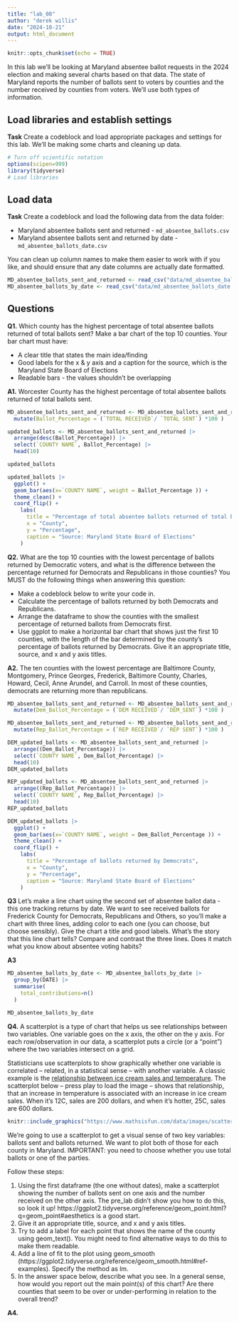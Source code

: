 ```yaml
---
title: "lab_08"
author: "derek willis"
date: "2024-10-21"
output: html_document
---
```


```r
knitr::opts_chunk$set(echo = TRUE)
```

In this lab we'll be looking at Maryland absentee ballot requests in the 2024 election and making several charts based on that data. The state of Maryland reports the number of ballots sent to voters by counties and the number received by counties from voters. We'll use both types of information.

## Load libraries and establish settings

**Task** Create a codeblock and load appropriate packages and settings for this lab. We'll be making some charts and cleaning up data.

```r
# Turn off scientific notation
options(scipen=999)
library(tidyverse)
# Load libraries
```

## Load data

**Task** Create a codeblock and load the following data from the data folder:

-   Maryland absentee ballots sent and returned - `md_absentee_ballots.csv`
-   Maryland absentee ballots sent and returned by date - `md_absentee_ballots_date.csv`

You can clean up column names to make them easier to work with if you like, and should ensure that any date columns are actually date formatted.

```r
MD_absentee_ballots_sent_and_returned <- read_csv("data/md_absentee_ballots.csv")
MD_absentee_ballots_by_date <- read_csv("data/md_absentee_ballots_date.csv")
```

## Questions

**Q1.** Which county has the highest percentage of total absentee ballots returned of total ballots sent? Make a bar chart of the top 10 counties. Your bar chart must have:

-   A clear title that states the main idea/finding
-   Good labels for the x & y axis and a caption for the source, which is the Maryland State Board of Elections
-   Readable bars - the values shouldn't be overlapping

**A1.** Worcester County has the highest percentage of total absentee ballots returned of total ballots sent. 
``` r
MD_absentee_ballots_sent_and_returned <- MD_absentee_ballots_sent_and_returned |> 
  mutate(Ballot_Percentage = (`TOTAL RECEIVED`/ `TOTAL SENT`) *100 )

updated_ballots <- MD_absentee_ballots_sent_and_returned |>
  arrange(desc(Ballot_Percentage)) |>
  select(`COUNTY NAME`, Ballot_Percentage) |> 
  head(10)

updated_ballots
```


```r
updated_ballots |>
  ggplot() +
  geom_bar(aes(x=`COUNTY NAME`, weight = Ballot_Percentage )) +
  theme_clean() +
  coord_flip() +
    labs(
      title = "Percentage of total absentee ballots returned of total ballots sent", 
      x = "County",
      y = "Percentage",
      caption = "Source: Maryland State Board of Elections"
    )
```

**Q2.** What are the top 10 counties with the lowest percentage of ballots returned by Democratic voters, and what is the difference between the percentage returned for Democrats and Republicans in those counties? You MUST do the following things when answering this question:

-   Make a codeblock below to write your code in.
-   Calculate the percentage of ballots returned by both Democrats and Republicans.
-   Arrange the dataframe to show the counties with the smallest percentage of returned ballots from Democrats first.
-   Use ggplot to make a horizontal bar chart that shows just the first 10 counties, with the length of the bar determined by the county's percentage of ballots returned by Democrats. Give it an appropriate title, source, and x and y axis titles.

**A2.**
The ten counties with the lowest percentage are Baltimore County, Montgomery, Prince Georges, Frederick, Baltimore County, Charles, Howard, Cecil, Anne Arundel, and Carroll. In most of these counties, democrats are returning more than republicans. 
```r
MD_absentee_ballots_sent_and_returned <- MD_absentee_ballots_sent_and_returned |> 
  mutate(Dem_Ballot_Percentage = (`DEM RECEIVED`/ `DEM_SENT`) *100 )

MD_absentee_ballots_sent_and_returned <- MD_absentee_ballots_sent_and_returned |> 
  mutate(Rep_Ballot_Percentage = (`REP RECEIVED`/ `REP SENT`) *100 )

DEM_updated_ballots <- MD_absentee_ballots_sent_and_returned |>
  arrange((Dem_Ballot_Percentage)) |>
  select(`COUNTY NAME`, Dem_Ballot_Percentage) |> 
  head(10)
DEM_updated_ballots

REP_updated_ballots <- MD_absentee_ballots_sent_and_returned |>
  arrange((Rep_Ballot_Percentage)) |>
  select(`COUNTY NAME`, Rep_Ballot_Percentage) |> 
  head(10)
REP_updated_ballots

```

```r
DEM_updated_ballots |>
  ggplot() +
  geom_bar(aes(x=`COUNTY NAME`, weight = Dem_Ballot_Percentage )) +
  theme_clean() +
  coord_flip() +
    labs(
      title = "Percentage of ballots returned by Democrats", 
      x = "County",
      y = "Percentage",
      caption = "Source: Maryland State Board of Elections"
    )
```
**Q3** Let's make a line chart using the second set of absentee ballot data - this one tracking returns by date. We want to see received ballots for Frederick County for Democrats, Republicans and Others, so you'll make a chart with three lines, adding color to each one (you can choose, but choose sensibly). Give the chart a title and good labels. What's the story that this line chart tells? Compare and contrast the three lines. Does it match what you know about absentee voting habits?

**A3** 

```r
MD_absentee_ballots_by_date <- MD_absentee_ballots_by_date |>
  group_by(DATE) |>
  summarise(
    total_contributions=n()
  )

MD_absentee_ballots_by_date
```

**Q4.** A scatterplot is a type of chart that helps us see relationships between two variables. One variable goes on the x axis, the other on the y axis. For each row/observation in our data, a scatterplot puts a circle (or a "point") where the two variables intersect on a grid.

Statisticians use scatterplots to show graphically whether one variable is correlated -- related, in a statistical sense -- with another variable. A classic example is the [relationship between ice cream sales and temperature](https://www.mathsisfun.com/data/scatter-xy-plots.html). The scatterplot below -- press play to load the image -- shows that relationship, that an increase in temperature is associated with an increase in ice cream sales. When it's 12C, sales are 200 dollars, and when it's hotter, 25C, sales are 600 dollars.

```r
knitr::include_graphics("https://www.mathsisfun.com/data/images/scatter-ice-cream1.svg")
```

We're going to use a scatterplot to get a visual sense of two key variables: ballots sent and ballots returned. We want to plot both of those for each county in Maryland. IMPORTANT: you need to choose whether you use total ballots or one of the parties.

Follow these steps:

1. Using the first dataframe (the one without dates), make a scatterplot showing the number of ballots sent on one axis and the number received on the other axis. The pre_lab didn't show you how to do this, so look it up! https://ggplot2.tidyverse.org/reference/geom_point.html?q=geom_point#aesthetics is a good start.
2. Give it an appropriate title, source, and x and y axis titles.
3. Try to add a label for each point that shows the name of the county using geom_text(). You might need to find alternative ways to do this to make them readable.
4. Add a line of fit to the plot using geom_smooth (https://ggplot2.tidyverse.org/reference/geom_smooth.html#ref-examples). Specify the method as lm.
5. In the answer space below, describe what you see. In a general sense, how would you report out the main point(s) of this chart? Are there counties that seem to be over or under-performing in relation to the overall trend?

**A4.** 

```r

  
```
